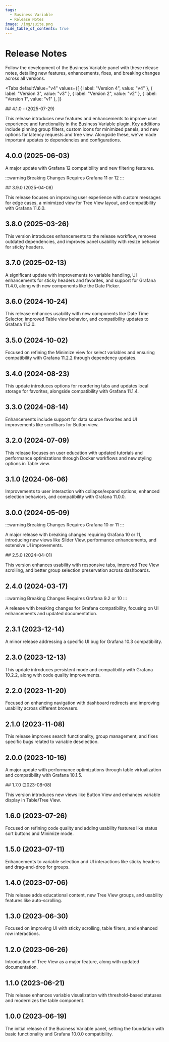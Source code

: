```yaml
---
tags:
  - Business Variable
  - Release Notes
image: /img/suite.png
hide_table_of_contents: true
---
```



# Release Notes

Follow the development of the Business Variable panel with these release notes, detailing new features, enhancements, fixes, and breaking changes across all versions.

<Tabs
  defaultValue="v4"
  values={[
    { label: "Version 4", value: "v4" },
    { label: "Version 3", value: "v3" },
    { label: "Version 2", value: "v2" },
    { label: "Version 1", value: "v1" },
  ]}
>
  <TabItem value="v4">
## 4.1.0 - (2025-07-29)

This release introduces new features and enhancements to improve user experience and functionality in the Business Variable plugin. Key additions include pinning group filters, custom icons for minimized panels, and new options for latency requests and tree view. Alongside these, we've made important updates to dependencies and configurations.

## 4.0.0 (2025-06-03)

A major update with Grafana 12 compatibility and new filtering features.

:::warning Breaking Changes
Requires Grafana 11 or 12
:::

  </TabItem>
  <TabItem value="v3">
## 3.9.0 (2025-04-08)

This release focuses on improving user experience with custom messages for edge cases, a minimized view for Tree View layout, and compatibility with Grafana 11.6.0.

## 3.8.0 (2025-03-26)

This version introduces enhancements to the release workflow, removes outdated dependencies, and improves panel usability with resize behavior for sticky headers.

## 3.7.0 (2025-02-13)

A significant update with improvements to variable handling, UI enhancements for sticky headers and favorites, and support for Grafana 11.4.0, along with new components like the Date Picker.

## 3.6.0 (2024-10-24)

This release enhances usability with new components like Date Time Selector, improved Table view behavior, and compatibility updates to Grafana 11.3.0.

## 3.5.0 (2024-10-02)

Focused on refining the Minimize view for select variables and ensuring compatibility with Grafana 11.2.2 through dependency updates.

## 3.4.0 (2024-08-23)

This update introduces options for reordering tabs and updates local storage for favorites, alongside compatibility with Grafana 11.1.4.

<BlogPost id="variable-panel-3.4.0-20240823" />

## 3.3.0 (2024-08-14)

Enhancements include support for data source favorites and UI improvements like scrollbars for Button view.

## 3.2.0 (2024-07-09)

This release focuses on user education with updated tutorials and performance optimizations through Docker workflows and new styling options in Table view.

## 3.1.0 (2024-06-06)

Improvements to user interaction with collapse/expand options, enhanced selection behaviors, and compatibility with Grafana 11.0.0.

## 3.0.0 (2024-05-09)

:::warning Breaking Changes
Requires Grafana 10 or 11
:::

A major release with breaking changes requiring Grafana 10 or 11, introducing new views like Slider View, performance enhancements, and extensive UI improvements.

<BlogPost id="variable-panel-3.0.0-20240601" />

  </TabItem>
  <TabItem value="v2">
## 2.5.0 (2024-04-01)

This version enhances usability with responsive tabs, improved Tree View scrolling, and better group selection preservation across dashboards.

## 2.4.0 (2024-03-17)

:::warning Breaking Changes
Requires Grafana 9.2 or 10
:::

A release with breaking changes for Grafana compatibility, focusing on UI enhancements and updated documentation.

## 2.3.1 (2023-12-14)

A minor release addressing a specific UI bug for Grafana 10.3 compatibility.

<BlogPost id="variable-panel-2.3.1-20231214" />

## 2.3.0 (2023-12-13)

This update introduces persistent mode and compatibility with Grafana 10.2.2, along with code quality improvements.

## 2.2.0 (2023-11-20)

Focused on enhancing navigation with dashboard redirects and improving usability across different browsers.

<BlogPost id="variable-panel-2.2.0-20231130" />

## 2.1.0 (2023-11-08)

This release improves search functionality, group management, and fixes specific bugs related to variable deselection.

## 2.0.0 (2023-10-16)

A major update with performance optimizations through table virtualization and compatibility with Grafana 10.1.5.

<BlogPost id="variable-panel-2.0.0-20231019" />

  </TabItem>
  <TabItem value="v1">
## 1.7.0 (2023-08-08)

This version introduces new views like Button View and enhances variable display in Table/Tree View.

<BlogPost id="variable-panel-1.7.0-20230810" />

## 1.6.0 (2023-07-26)

Focused on refining code quality and adding usability features like status sort buttons and Minimize mode.

<BlogPost id="variable-panel-1.6.0-20230726" />

## 1.5.0 (2023-07-11)

Enhancements to variable selection and UI interactions like sticky headers and drag-and-drop for groups.

<BlogPost id="variable-panel-1.5.0-20230711" />

## 1.4.0 (2023-07-06)

This release adds educational content, new Tree View groups, and usability features like auto-scrolling.

<BlogPost id="variable-panel-1.4.0-20230708" />

## 1.3.0 (2023-06-30)

Focused on improving UI with sticky scrolling, table filters, and enhanced row interactions.

## 1.2.0 (2023-06-26)

Introduction of Tree View as a major feature, along with updated documentation.

## 1.1.0 (2023-06-21)

This release enhances variable visualization with threshold-based statuses and modernizes the table component.

## 1.0.0 (2023-06-19)

The initial release of the Business Variable panel, setting the foundation with basic functionality and Grafana 10.0.0 compatibility.

  </TabItem>
</Tabs>
